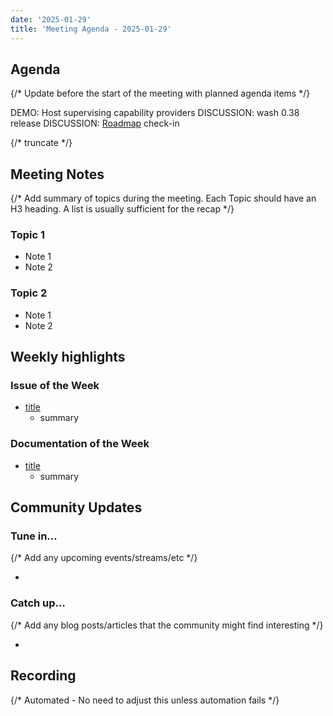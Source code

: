 ```yaml
---
date: '2025-01-29'
title: 'Meeting Agenda - 2025-01-29'
---
```


## Agenda

{/* Update before the start of the meeting with planned agenda items */}

DEMO: Host supervising capability providers
DISCUSSION: wash 0.38 release
DISCUSSION: [Roadmap](https://wasmcloud.com/docs/roadmap/) check-in

{/* truncate */}

## Meeting Notes

{/* Add summary of topics during the meeting. Each Topic should have an H3 heading. A list is usually sufficient for the recap */}

### Topic 1

- Note 1
- Note 2

### Topic 2

- Note 1
- Note 2

## Weekly highlights

### Issue of the Week

- [title](https://github.com/wasmcloud/wasmcloud/issues/)
  - summary

### Documentation of the Week

- [title](/docs/intro)
  - summary

## Community Updates

### Tune in…

{/* Add any upcoming events/streams/etc */}

-

### Catch up…

{/* Add any blog posts/articles that the community might find interesting */}

-

## Recording

{/* Automated - No need to adjust this unless automation fails */}

<YouTube url="https://www.youtube.com/watch?v=5cIKy8laBAA" />

